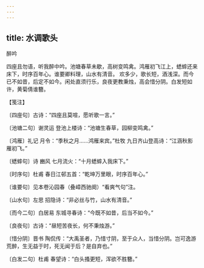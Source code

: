 ```yaml
---
---
---
```

title: 水调歌头
---



醉吟





四座且勿语，听我醉中吟。池塘春草未歇，高树变鸣禽。鸿雁初飞江上，蟋蟀还来床下，时序百年心。谁要卿料理，山水有清音。 欢多少，歌长短，酒浅深。而今已不如昔，后定不如今。闲处直须行乐，良夜更教秉烛，高会惜分阴。白发短如许，黄菊倩谁簪。





【笺注】


〔四座句〕古诗：“四座且莫喧，愿听歌一言。”

〔池塘二句〕谢灵运 登池上楼诗：“池塘生春草，园柳变鸣禽。”

〔鸿雁〕礼记 月令：“季秋之月……鸿雁来宾。”杜牧 九日齐山登高诗：“江涵秋影雁初飞。”

〔蟋蟀句〕诗 豳风 七月流火：“十月蟋蟀入我床下。”

〔时序句〕杜甫 春日江邨五首：“乾坤万里眼，时序百年心。”

〔谁要句〕见本卷沁园春（叠嶂西驰阕）“看爽气句”注。

〔山水句〕左思 招隐诗：“非必丝与竹，山水有清音。”

〔而今二句〕白居易 东城寻春诗：“今既不如昔，后当不如今。”

〔良夜句〕古诗：“昼短苦夜长，何不秉烛游。”

〔惜分阴〕晋书 陶侃传：“大禹圣者，乃惜寸阴，至于众人，当惜分阴。岂可逸游荒醉，生无益于时，死无闻于后？是自弃也。”

〔白发二句〕杜甫 春望诗：“白头搔更短，浑欲不胜簪。”